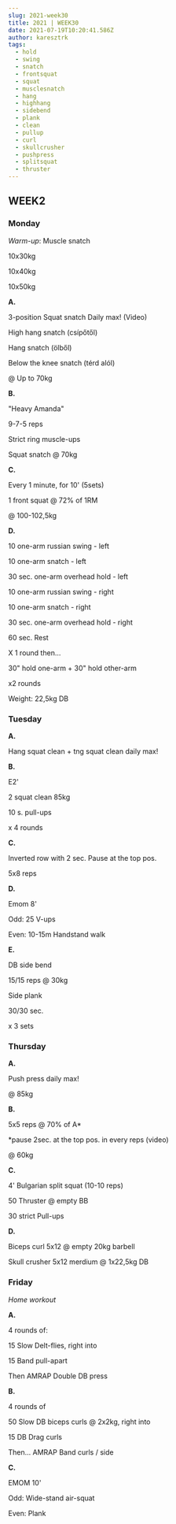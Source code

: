 ```yaml
---
slug: 2021-week30
title: 2021 | WEEK30
date: 2021-07-19T10:20:41.586Z
author: karesztrk
tags:
  - hold
  - swing
  - snatch
  - frontsquat
  - squat
  - musclesnatch
  - hang
  - highhang
  - sidebend
  - plank
  - clean
  - pullup
  - curl
  - skullcrusher
  - pushpress
  - splitsquat
  - thruster
---
```

## WEEK2

### Monday

*Warm-up*: Muscle snatch

10x30kg

10x40kg

10x50kg

**A.**

3-position Squat snatch Daily max! (Video)

High hang snatch (csípőtől)

Hang snatch (ölből)

Below the knee snatch (térd alól)

@ Up to 70kg

**B.**

"Heavy Amanda"

9-7-5 reps

Strict ring muscle-ups

Squat snatch @ 70kg

**C.**

Every 1 minute, for 10' (5sets)

1 front squat @ 72% of 1RM

@ 100-102,5kg

**D.**

10 one-arm russian swing - left

10 one-arm snatch - left

30 sec. one-arm overhead hold - left

10 one-arm russian swing - right

10 one-arm snatch - right

30 sec. one-arm overhead hold - right

60 sec. Rest

X 1 round then...

30" hold one-arm + 30" hold other-arm

x2 rounds

Weight: 22,5kg DB

### Tuesday

**A.**

Hang squat clean + tng squat clean daily max!

**B.**

E2' 

2 squat clean 85kg

10 s. pull-ups

x 4 rounds

**C.**

Inverted row with 2 sec. Pause at the top pos.

5x8 reps

**D.**

Emom 8'

Odd: 25 V-ups

Even: 10-15m Handstand walk

**E.**

DB side bend

15/15 reps @ 30kg

Side plank

30/30 sec.

x 3 sets

### Thursday

**A.**

Push press daily max!

@ 85kg

**B.**

5x5 reps @ 70% of A*

\*pause 2sec. at the top pos. in every reps (video)

@ 60kg

**C.**

4' Bulgarian split squat (10-10 reps)

50 Thruster @ empty BB

30 strict Pull-ups

**D.**

Biceps curl 5x12 @ empty 20kg barbell

Skull crusher 5x12 merdium @ 1x22,5kg DB

### Friday

*Home workout*

**A.** 

4 rounds of:

15 Slow Delt-flies, right into

15 Band pull-apart

Then AMRAP Double DB press

**B.**

4 rounds of

50 Slow DB biceps curls @ 2x2kg, right into

15 DB Drag curls

Then... AMRAP Band curls / side

**C.**

EMOM 10'

Odd: Wide-stand air-squat

Even: Plank